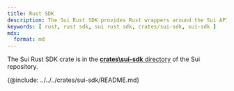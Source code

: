 ```yaml
---
title: Rust SDK
description: The Sui Rust SDK provides Rust wrappers around the Sui API. Using the SDK, you can interact with Sui networks using the Rust programming language.
keywords: [ rust, rust sdk, sui rust sdk, crates/sui-sdk, sui-sdk ]
mdx:
  format: md
---
```


The Sui Rust SDK crate is in the [**crates\sui-sdk** directory](https://github.com/MystenLabs/sui/tree/main/crates/sui-sdk) of the Sui repository.

{@include: ../../../crates/sui-sdk/README.md}
